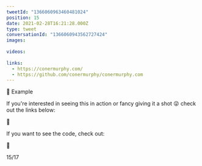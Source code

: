 ```yaml
---
tweetId: "1366060963460481024"
position: 15
date: 2021-02-28T16:21:28.000Z
type: tweet
conversationId: "1366060943562727424"
images:
  
videos:
  
links:
  - https://conermurphy.com/
  - https://github.com/conermurphy/conermurphy.com
---
```

🔗 Example

If you're interested in seeing this in action or fancy giving it a shot 😜 check out the links below:

🔗 

If you want to see the code, check out:

🔗 

15/17
